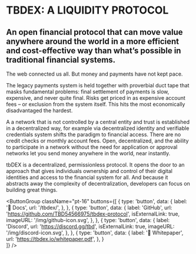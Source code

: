 # TBDEX: A LIQUIDITY PROTOCOL

## An open financial protocol that can move value anywhere around the world in a more efficient and cost-effective way than what’s possible in traditional financial systems.

The web connected us all. But money and payments have not kept pace.

The legacy payments system is held together with proverbial duct tape that masks fundamental problems: final settlement of payments is slow, expensive, and never quite final. Risks get priced in as expensive account fees – or exclusion from the system itself. This hits the most economically disadvantaged the hardest.

A <TooltipWrapper trigger="decentralized">a network that is not controlled by a central entity</TooltipWrapper> and <TooltipWrapper trigger="trustless">trust is established in a decentralized way, for example via decentralized identity and verifiable credentials</TooltipWrapper> system shifts the paradigm to financial access. There are no credit checks or monthly account fees. Open, decentralized, and <TooltipWrapper trigger="permissionless">the ability to participate in a network without the need for application or approval</TooltipWrapper> networks let you send money anywhere in the world, near instantly.

tbDEX is a decentralized, permissionless protocol. It opens the door to <TooltipWrapper trigger="Self-Sovereign Identity">an approach that gives individuals ownership and control of their digital identities</TooltipWrapper> and access to the financial system for all. And because it abstracts away the complexity of decentralization, developers can focus on building great things.

<ButtonGroup
  className="pt-16"
  buttons={[
    {
      type: 'button',
      data: {
        label: '📃 Docs',
        url: '/tbdex/',
      },
    },
    {
      type: 'button',
      data: {
        label: 'GitHub',
        url: 'https://github.com/TBD54566975/tbdex-protocol',
        isExternalLink: true,
        imageURL: '/img/github-icon.svg',
      },
    },
    {
      type: 'button',
      data: {
        label: 'Discord',
        url: 'https://discord.gg/tbd',
        isExternalLink: true,
        imageURL: '/img/discord-icon.svg',
      },
    },
    {
      type: 'button',
      data: {
        label: '📜 Whitepaper',
        url: 'https://tbdex.io/whitepaper.pdf',
      },
    }    
  ]}
/>
